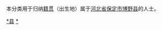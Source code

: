 {{Catnav|頁面分類|各種主題的頁面分類|依中国各省来作的分类|各地中国人|河北人|保定人}}
{{Catnav|頁面分類|人物|各國人物|中国人|各地中国人|河北人|保定人}}

本分类用于归纳[[籍贯|籍贯]]（出生地）属于[[河北省|河北省]][[保定市|保定市]][[博野县|博野县]]的人士。

[[Category:保定人|*县]]
[[Category:博野县|*]]